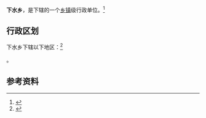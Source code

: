 {{中国乡级行政区|54/22/25/201/000}}

'''下水乡'''，是{{PRC admin/fullname|54/22/25/201/000|3}}下辖的一个[[乡镇|乡镇]]级行政单位。<ref>{{PRC admin/ref sgc|{{PRC admin/parent|54/22/25/201/000}}}}</ref>

== 行政区划 ==

下水乡下辖以下地区：<ref>{{PRC admin/ref sgc|54/22/25/201/000}}</ref>

{{PRC admin/children|54/22/25/201/000}}。

== 参考资料 ==

{{reflist}}

{{行政区划小作品}}
{{PRC admin/navcat|54/22/25/201/000}}